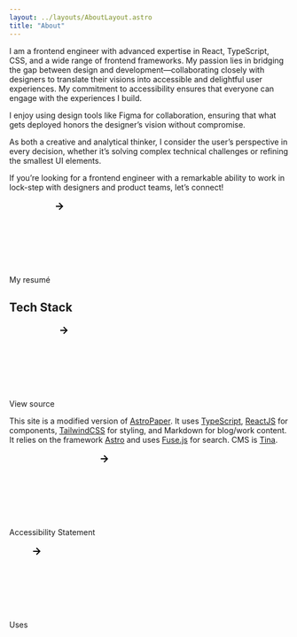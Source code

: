 ```yaml
---
layout: ../layouts/AboutLayout.astro
title: "About"
---
```


I am a frontend engineer with advanced expertise in React, TypeScript, CSS, and a wide range of frontend frameworks. My passion lies in bridging the gap between design and development—collaborating closely with designers to translate their visions into accessible and delightful user experiences. My commitment to accessibility ensures that everyone can engage with the experiences I build.

I enjoy using design tools like Figma for collaboration, ensuring that what gets deployed honors the designer’s vision without compromise.

As both a creative and analytical thinker, I consider the user’s perspective in every decision, whether it’s solving complex technical challenges or refining the smallest UI elements.

If you’re looking for a frontend engineer with a remarkable ability to work in lock-step with designers and product teams, <LinkButton href="https://www.linkedin.com/in/rachelcantor/">let’s connect</LinkButton>!

<LinkButton href="https://rachelcantor.net">My resumé <svg xmlns="http://www.w3.org/2000/svg"><path d="m11.293 17.293 1.414 1.414L19.414 12l-6.707-6.707-1.414 1.414L15.586 11H6v2h9.586z"></path></svg></LinkButton>

## Tech Stack

<p><LinkButton href="https://github.com/rachelslurs/website">View source <svg xmlns="http://www.w3.org/2000/svg"><path d="m11.293 17.293 1.414 1.414L19.414 12l-6.707-6.707-1.414 1.414L15.586 11H6v2h9.586z"></path></svg></LinkButton></p>

This site is a modified version of [AstroPaper](https://github.com/satnaing/astro-paper). It uses [TypeScript](https://www.typescriptlang.org), [ReactJS](https://reactjs.org) for components, [TailwindCSS](https://tailwindcss.com) for styling, and Markdown for blog/work content. It relies on the framework [Astro](https://astro.build) and uses [Fuse.js](https://www.fusejs.io) for search. CMS is [Tina](https://tina.io). 



<p><LinkButton href="/accessibility">Accessibility Statement <svg xmlns="http://www.w3.org/2000/svg"><path d="m11.293 17.293 1.414 1.414L19.414 12l-6.707-6.707-1.414 1.414L15.586 11H6v2h9.586z"></path></svg></LinkButton></p>

<p><LinkButton href="/uses">Uses <svg xmlns="http://www.w3.org/2000/svg"><path d="m11.293 17.293 1.414 1.414L19.414 12l-6.707-6.707-1.414 1.414L15.586 11H6v2h9.586z"></path></svg></LinkButton></p>